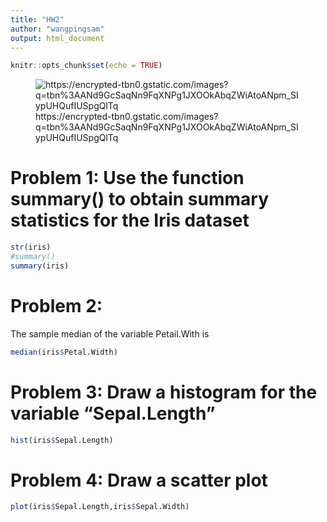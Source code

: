 ---
title: "HW2"
author: "wangpingsam"
output: html_document
---

```{r setup, include=FALSE}
knitr::opts_chunk$set(echo = TRUE)
```
![https://encrypted-tbn0.gstatic.com/images?q=tbn%3AANd9GcSaqNn9FqXNPg1JXOOkAbqZWiAtoANpm_SIypUHQufIUSpgQlTq](https://encrypted-tbn0.gstatic.com/images?q=tbn%3AANd9GcSaqNn9FqXNPg1JXOOkAbqZWiAtoANpm_SIypUHQufIUSpgQlTq)

# Problem 1: Use the function summary() to obtain summary statistics for the Iris dataset 

```{r}
str(iris)
#summary()
summary(iris)
```

# Problem 2:

The sample median of the variable Petail.With is
```{r}
median(iris$Petal.Width)
```


# Problem 3: Draw a histogram for the variable "Sepal.Length"

```{r}
hist(iris$Sepal.Length)
```

# Problem 4: Draw a scatter plot 
```{r}
plot(iris$Sepal.Length,iris$Sepal.Width)
```


